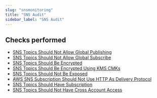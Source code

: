```yaml
---
slug: "snsmonitoring"
title: "SNS Audit"
sidebar_label: "SNS Audit"
---
```


## Checks performed

- [SNS Topics Should Not Allow Global Publishing](snsmonitoring/rules/is_topic_publishing_public) 
- [SNS Topics Should Not Allow Global Subscribe](snsmonitoring/rules/is_topic_subscription_public) 
- [SNS Topics Should Be Encrypted](snsmonitoring/rules/is_sns_topic_encrypted) 
- [SNS Topics Should Be Encrypted Using KMS CMKs](snsmonitoring/rules/is_topic_cmk_encrypted) 
- [SNS Topics Should Not Be Exposed](snsmonitoring/rules/is_topic_exposed) 
- [AWS SNS Subscription Should Not Use HTTP As Delivery Protocol](snsmonitoring/rules/is_subscription_secure_only) 
- [SNS Topics Should Have Subscription](snsmonitoring/rules/topics_has_subscription) 
- [SNS Topics Should Not Have Cross Account Access](snsmonitoring/rules/sns_cross_account_access) 

